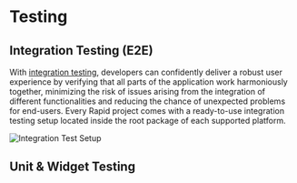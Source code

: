 # Testing

## Integration Testing (E2E)

With [integration testing](https://docs.flutter.dev/cookbook/testing/integration/introduction), developers can confidently deliver a robust user experience by verifying that all parts of the application work harmoniously together, minimizing the risk of issues arising from the integration of different functionalities and reducing the chance of unexpected problems for end-users.
Every Rapid project comes with a ready-to-use integration testing setup located inside the root package of each supported platform.

<Image
  src="assets/integration_test_setup.png"
  alt="Integration Test Setup"
  zoom={false}
  caption="Integration Test Setup."
/>

## Unit & Widget Testing
